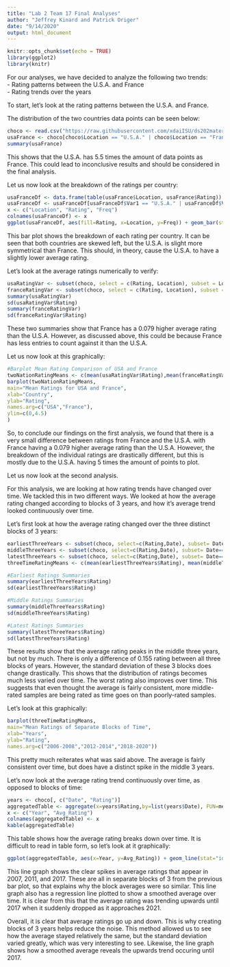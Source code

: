 ```yaml
---
title: "Lab 2 Team 17 Final Analyses"
author: "Jeffrey Kinard and Patrick Origer"
date: "9/14/2020"
output: html_document
---
```


```r
knitr::opts_chunk$set(echo = TRUE)
library(ggplot2)
library(knitr)
```

For our analyses, we have decided to analyze the following two trends:  
- Rating patterns between the U.S.A. and France  
- Rating trends over the years

To start, let's look at the rating patterns between the U.S.A. and France.  
  
The distribution of the two countries data points can be seen below:
```r
choco <- read.csv("https://raw.githubusercontent.com/xdaiISU/ds202materials/master/hwlabs/data/choco.csv") 
usaFrance <- choco[choco$Location == "U.S.A." | choco$Location == "France", c("Location", "Rating")]
summary(usaFrance)
```
  
This shows that the U.S.A. has 5.5 times the amount of data points as France. This could lead to inconclusive results and should be considered in the final analysis.

Let us now look at the breakdown of the ratings per country:  
```r
usaFranceDf <- data.frame(table(usaFrance$Location, usaFrance$Rating))
usaFranceDf <- usaFranceDf[usaFranceDf$Var1 == "U.S.A." | usaFranceDf$Var1 == "France",]
x <- c("Location", "Rating", "Freq")
colnames(usaFranceDf) <- x
ggplot(usaFranceDf, aes(fill=Rating, x=Location, y=Freq)) + geom_bar(stat="identity", position="dodge")
```
  
This bar plot shows the breakdown of each rating per country. It can be seen that both countries are skewed left, but the U.S.A. is slight more symmetrical than France. This should, in theory, cause the U.S.A. to have a slightly lower average rating.

Let's look at the average ratings numerically to verify:  
```r
usaRatingVar <- subset(choco, select = c(Rating, Location), subset = Location=='U.S.A.')
franceRatingVar <- subset(choco, select = c(Rating, Location), subset = Location=='France')
summary(usaRatingVar)
sd(usaRatingVar$Rating)
summary(franceRatingVar)
sd(franceRatingVar$Rating)
```
  
These two summaries show that France has a 0.079 higher average rating than the U.S.A. However, as discussed above, this could be because France has less entries to count against it than the U.S.A.

Let us now look at this graphically:  
```r
#Barplot Mean Rating Comparison of USA and France
twoNationRatingMeans <- c(mean(usaRatingVar$Rating),mean(franceRatingVar$Rating))
barplot(twoNationRatingMeans,
main="Mean Ratings for USA and France",
xlab="Country",
ylab="Rating",
names.arg=c("USA","France"),
ylim=c(0,4.5)
)
```
  
So, to conclude our findings on the first analysis, we found that there is a very small difference between ratings from France and the U.S.A. with France having a 0.079 higher average rating than the U.S.A. However, the breakdown of the individual ratings are drastically different, but this is mostly due to the U.S.A. having 5 times the amount of points to plot.  
  
  
Let us now look at the second analysis.  
  
For this analysis, we are looking at how rating trends have changed over time. We tackled this in two different ways. We looked at how the average rating changed according to blocks of 3 years, and how it's average trend looked continuously over time.  
  
Let's first look at how the average rating changed over the three distinct blocks of 3 years:  
```r
earliestThreeYears <- subset(choco, select=c(Rating,Date), subset= Date==2006 | Date==2007 | Date==2008)
middleThreeYears <- subset(choco, select=c(Rating,Date), subset= Date==2012 | Date==2013 | Date==2014)
latestThreeYears <- subset(choco, select=c(Rating,Date), subset= Date==2018 | Date==2019 | Date==2020)
threeTimeRatingMeans <- c(mean(earliestThreeYears$Rating), mean(middleThreeYears$Rating), mean(latestThreeYears$Rating))

#Earliest Ratings Summaries
summary(earliestThreeYears$Rating)
sd(earliestThreeYears$Rating)

#Middle Ratings Summaries
summary(middleThreeYears$Rating)
sd(middleThreeYears$Rating)

#Latest Ratings Summaries
summary(latestThreeYears$Rating)
sd(latestThreeYears$Rating)
```
  
These results show that the average rating peaks in the middle three years, but not by much. There is only a difference of 0.155 rating between all three blocks of years. However, the standard deviation of these 3 blocks does change drastically. This shows that the distribution of ratings becomes much less varied over time. The worst rating also improves over time. This suggests that even thought the average is fairly consistent, more middle-rated samples are being rated as time goes on than poorly-rated samples.  
  
Let's look at this graphically:
```r
barplot(threeTimeRatingMeans,
main="Mean Ratings of Separate Blocks of Time",
xlab="Years",
ylab="Rating",
names.arg=c("2006-2008","2012-2014","2018-2020"))
```
  
This pretty much reiterates what was said above. The average is fairly consistent over time, but does have a distinct spike in the middle 3 years.  
  
Let's now look at the average rating trend continuously over time, as opposed to blocks of time:  
```r
years <- choco[, c("Date", "Rating")]
aggregatedTable <- aggregate(x=years$Rating,by=list(years$Date), FUN=mean)
x <- c("Year", "Avg_Rating")
colnames(aggregatedTable) <- x
kable(aggregatedTable)
```
  
This table shows how the average rating breaks down over time. It is difficult to read in table form, so let's look at it graphically:  
```r
ggplot(aggregatedTable, aes(x=Year, y=Avg_Rating)) + geom_line(stat="identity") + geom_smooth(method="loess", se=TRUE, fullrange=FALSE, level=0.95)
```
  
This line graph shows the clear spikes in average ratings that appear in 2007, 2011, and 2017. These are all in separate blocks of 3 from the previous bar plot, so that explains why the block averages were so similar. This line graph also has a regression line plotted to show a smoothed average over time. It is clear from this that the average rating was trending upwards until 2017 when it suddenly dropped as it approaches 2021. 
  
Overall, it is clear that average ratings go up and down. This is why creating blocks of 3 years helps reduce the noise. This method allowed us to see how the average stayed relatively the same, but the standard deviation varied greatly, which was very interesting to see. Likewise, the line graph shows how a smoothed average reveals the upwards trend occuring until 2017.